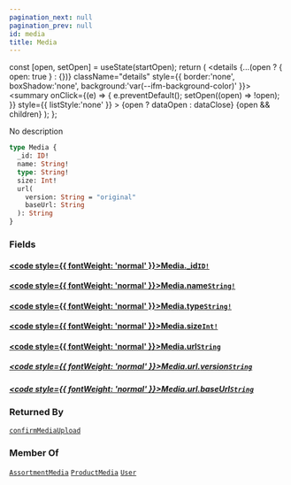 ```yaml
---
pagination_next: null
pagination_prev: null
id: media
title: Media
---
```









  const [open, setOpen] = useState(startOpen);
  return (
    <details {...(open ? { open: true } : {})} className="details" style={{ border:'none', boxShadow:'none', background:'var(--ifm-background-color)' }}>
      <summary
        onClick={(e) => {
          e.preventDefault();
          setOpen((open) => !open);
        }}
        style={{ listStyle:'none' }}
      >
      {open ? dataOpen : dataClose}
      </summary>
      {open && children}
    </details>
  );
};








No description


```graphql
type Media {
  _id: ID!
  name: String!
  type: String!
  size: Int!
  url(
    version: String = "original"
    baseUrl: String
  ): String
}
```




### Fields

#### [<code style={{ fontWeight: 'normal' }}>Media.<b>_id</b></code>](#)<Bullet />[`ID!`](/types/scalars/id.mdx) <Badge class="badge badge--secondary" text="non-null"/> <Badge class="badge badge--secondary" text="scalar"/> 



#### [<code style={{ fontWeight: 'normal' }}>Media.<b>name</b></code>](#)<Bullet />[`String!`](/types/scalars/string.mdx) <Badge class="badge badge--secondary" text="non-null"/> <Badge class="badge badge--secondary" text="scalar"/> 



#### [<code style={{ fontWeight: 'normal' }}>Media.<b>type</b></code>](#)<Bullet />[`String!`](/types/scalars/string.mdx) <Badge class="badge badge--secondary" text="non-null"/> <Badge class="badge badge--secondary" text="scalar"/> 



#### [<code style={{ fontWeight: 'normal' }}>Media.<b>size</b></code>](#)<Bullet />[`Int!`](/types/scalars/int.mdx) <Badge class="badge badge--secondary" text="non-null"/> <Badge class="badge badge--secondary" text="scalar"/> 



#### [<code style={{ fontWeight: 'normal' }}>Media.<b>url</b></code>](#)<Bullet />[`String`](/types/scalars/string.mdx) <Badge class="badge badge--secondary" text="scalar"/> 

##### [<code style={{ fontWeight: 'normal' }}>Media.url.<b>version</b></code>](#)<Bullet />[`String`](/types/scalars/string.mdx) <Badge class="badge badge--secondary" text="scalar"/> 



##### [<code style={{ fontWeight: 'normal' }}>Media.url.<b>baseUrl</b></code>](#)<Bullet />[`String`](/types/scalars/string.mdx) <Badge class="badge badge--secondary" text="scalar"/> 







### Returned By

[`confirmMediaUpload`](/operations/mutations/confirm-media-upload.mdx)  <Badge class="badge badge--secondary" text="mutation"/>

### Member Of

[`AssortmentMedia`](/types/objects/assortment-media.mdx)  <Badge class="badge badge--secondary" text="object"/><Bullet />[`ProductMedia`](/types/objects/product-media.mdx)  <Badge class="badge badge--secondary" text="object"/><Bullet />[`User`](/types/objects/user.mdx)  <Badge class="badge badge--secondary" text="object"/>

